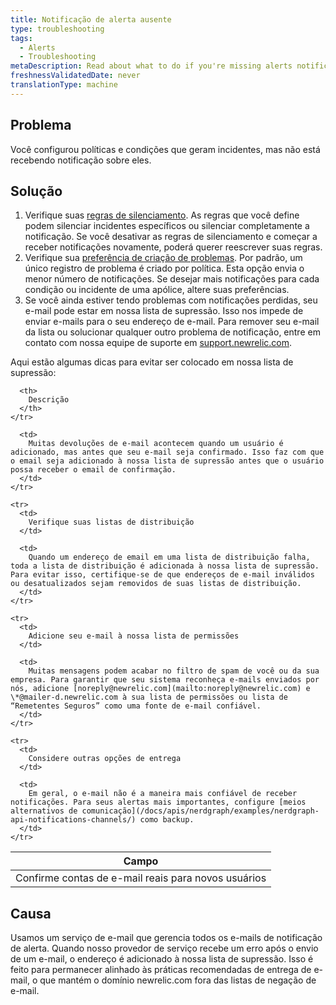 ```yaml
---
title: Notificação de alerta ausente
type: troubleshooting
tags:
  - Alerts
  - Troubleshooting
metaDescription: Read about what to do if you're missing alerts notifications.
freshnessValidatedDate: never
translationType: machine
---
```


## Problema

Você configurou políticas e condições que geram incidentes, mas não está recebendo notificação sobre eles.

## Solução

1. Verifique suas [regras de silenciamento](/docs/alerts/new-relic-alerts/managing-notification-channels/muting-rules-suppress-notifications). As regras que você define podem silenciar incidentes específicos ou silenciar completamente a notificação. Se você desativar as regras de silenciamento e começar a receber notificações novamente, poderá querer reescrever suas regras.
2. Verifique sua [preferência de criação de problemas](/docs/alerts/new-relic-alerts/configuring-alert-policies/specify-when-new-relic-creates-incidents#preference-options). Por padrão, um único registro de problema é criado por política. Esta opção envia o menor número de notificações. Se desejar mais notificações para cada condição ou incidente de uma apólice, altere suas preferências.
3. Se você ainda estiver tendo problemas com notificações perdidas, seu e-mail pode estar em nossa lista de supressão. Isso nos impede de enviar e-mails para o seu endereço de e-mail. Para remover seu e-mail da lista ou solucionar qualquer outro problema de notificação, entre em contato com nossa equipe de suporte em [support.newrelic.com](https://support.newrelic.com).

Aqui estão algumas dicas para evitar ser colocado em nossa lista de supressão:

<table>
  <thead>
    <tr>
      <th>
        Campo
      </th>

      <th>
        Descrição
      </th>
    </tr>
  </thead>

  <tbody>
    <tr>
      <td>
        Confirme contas de e-mail reais para novos usuários
      </td>

      <td>
        Muitas devoluções de e-mail acontecem quando um usuário é adicionado, mas antes que seu e-mail seja confirmado. Isso faz com que o email seja adicionado à nossa lista de supressão antes que o usuário possa receber o email de confirmação.
      </td>
    </tr>

    <tr>
      <td>
        Verifique suas listas de distribuição
      </td>

      <td>
        Quando um endereço de email em uma lista de distribuição falha, toda a lista de distribuição é adicionada à nossa lista de supressão. Para evitar isso, certifique-se de que endereços de e-mail inválidos ou desatualizados sejam removidos de suas listas de distribuição.
      </td>
    </tr>

    <tr>
      <td>
        Adicione seu e-mail à nossa lista de permissões
      </td>

      <td>
        Muitas mensagens podem acabar no filtro de spam de você ou da sua empresa. Para garantir que seu sistema reconheça e-mails enviados por nós, adicione [noreply@newrelic.com](mailto:noreply@newrelic.com) e \*@mailer-d.newrelic.com à sua lista de permissões ou lista de “Remetentes Seguros” como uma fonte de e-mail confiável.
      </td>
    </tr>

    <tr>
      <td>
        Considere outras opções de entrega
      </td>

      <td>
        Em geral, o e-mail não é a maneira mais confiável de receber notificações. Para seus alertas mais importantes, configure [meios alternativos de comunicação](/docs/apis/nerdgraph/examples/nerdgraph-api-notifications-channels/) como backup.
      </td>
    </tr>
  </tbody>
</table>

## Causa

Usamos um serviço de e-mail que gerencia todos os e-mails de notificação de alerta. Quando nosso provedor de serviço recebe um erro após o envio de um e-mail, o endereço é adicionado à nossa lista de supressão. Isso é feito para permanecer alinhado às práticas recomendadas de entrega de e-mail, o que mantém o domínio newrelic.com fora das listas de negação de e-mail.